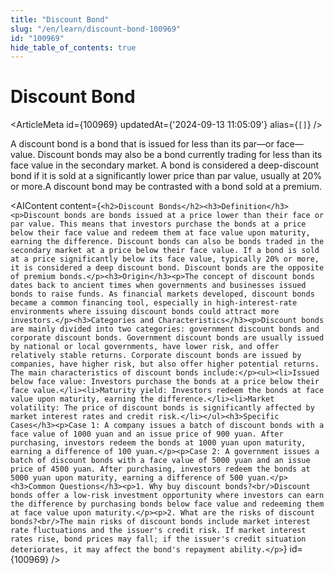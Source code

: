 ```yaml
---
title: "Discount Bond"
slug: "/en/learn/discount-bond-100969"
id: "100969"
hide_table_of_contents: true
---
```



# Discount Bond

<ArticleMeta id={100969} updatedAt={'2024-09-13 11:05:09'} alias={`[]`} />
<div className='border-solid border-b border-t-0 my-4 border-[var(--ifm-color-gray-300)]' />

A discount bond is a bond that is issued for less than its par—or face—value. Discount bonds may also be a bond currently trading for less than its face value in the secondary market. A bond is considered a deep-discount bond if it is sold at a significantly lower price than par value, usually at 20% or more.A discount bond may be contrasted with a bond sold at a premium.

<AIContent content={`<h2>Discount Bonds</h2><h3>Definition</h3><p>Discount bonds are bonds issued at a price lower than their face or par value. This means that investors purchase the bonds at a price below their face value and redeem them at face value upon maturity, earning the difference. Discount bonds can also be bonds traded in the secondary market at a price below their face value. If a bond is sold at a price significantly below its face value, typically 20% or more, it is considered a deep discount bond. Discount bonds are the opposite of premium bonds.</p><h3>Origin</h3><p>The concept of discount bonds dates back to ancient times when governments and businesses issued bonds to raise funds. As financial markets developed, discount bonds became a common financing tool, especially in high-interest-rate environments where issuing discount bonds could attract more investors.</p><h3>Categories and Characteristics</h3><p>Discount bonds are mainly divided into two categories: government discount bonds and corporate discount bonds. Government discount bonds are usually issued by national or local governments, have lower risk, and offer relatively stable returns. Corporate discount bonds are issued by companies, have higher risk, but also offer higher potential returns. The main characteristics of discount bonds include:</p><ul><li>Issued below face value: Investors purchase the bonds at a price below their face value.</li><li>Maturity yield: Investors redeem the bonds at face value upon maturity, earning the difference.</li><li>Market volatility: The price of discount bonds is significantly affected by market interest rates and credit risk.</li></ul><h3>Specific Cases</h3><p>Case 1: A company issues a batch of discount bonds with a face value of 1000 yuan and an issue price of 900 yuan. After purchasing, investors redeem the bonds at 1000 yuan upon maturity, earning a difference of 100 yuan.</p><p>Case 2: A government issues a batch of discount bonds with a face value of 5000 yuan and an issue price of 4500 yuan. After purchasing, investors redeem the bonds at 5000 yuan upon maturity, earning a difference of 500 yuan.</p><h3>Common Questions</h3><p>1. Why buy discount bonds?<br/>Discount bonds offer a low-risk investment opportunity where investors can earn the difference by purchasing bonds below face value and redeeming them at face value upon maturity.</p><p>2. What are the risks of discount bonds?<br/>The main risks of discount bonds include market interest rate fluctuations and the issuer's credit risk. If market interest rates rise, bond prices may fall; if the issuer's credit situation deteriorates, it may affect the bond's repayment ability.</p>`} id={100969} />
